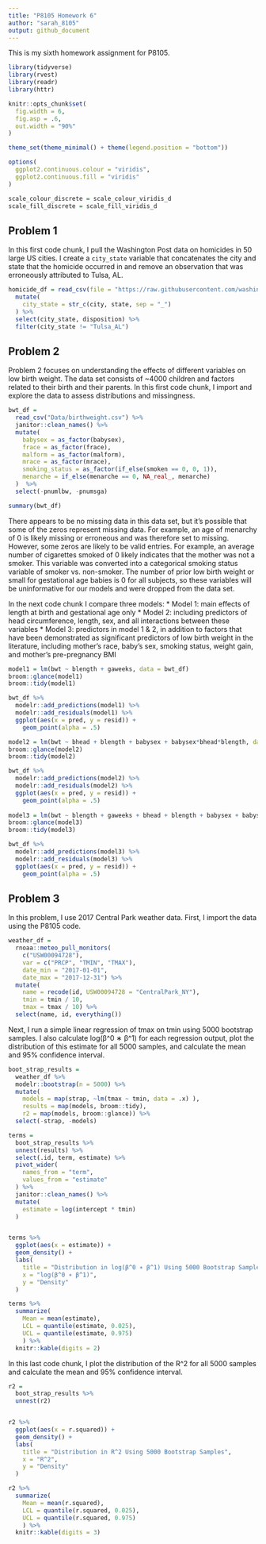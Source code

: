 ```yaml
---
title: "P8105 Homework 6"
author: "sarah_8105"
output: github_document
---
```



This is my sixth homework assignment for P8105.

```r
library(tidyverse)
library(rvest)
library(readr)
library(httr)

knitr::opts_chunk$set(
  fig.width = 6,
  fig.asp = .6,
  out.width = "90%"
)

theme_set(theme_minimal() + theme(legend.position = "bottom"))

options(
  ggplot2.continuous.colour = "viridis",
  ggplot2.continuous.fill = "viridis"
)

scale_colour_discrete = scale_colour_viridis_d
scale_fill_discrete = scale_fill_viridis_d
```


## Problem 1

In this first code chunk, I pull the Washington Post data on homicides in 50 large US cities. I create a `city_state` variable that concatenates the city and state that the homicide occurred in and remove an observation that was erroneously attributed to Tulsa, AL. 

```r
homicide_df = read_csv(file = "https://raw.githubusercontent.com/washingtonpost/data-homicides/master/homicide-data.csv") %>%
  mutate(
    city_state = str_c(city, state, sep = "_")
  ) %>%
  select(city_state, disposition) %>%
  filter(city_state != "Tulsa_AL")
```




## Problem 2

Problem 2 focuses on understanding the effects of different variables on low birth weight. The data set consists of ~4000 children and factors related to their birth and their parents. In this first code chunk, I import and explore the data to assess distributions and missingness.


```r
bwt_df = 
  read_csv("Data/birthweight.csv") %>%
  janitor::clean_names() %>%
  mutate(
    babysex = as_factor(babysex),
    frace = as_factor(frace),
    malform = as_factor(malform),
    mrace = as_factor(mrace),
    smoking_status = as_factor(if_else(smoken == 0, 0, 1)),
    menarche = if_else(menarche == 0, NA_real_, menarche)
  )  %>%
  select(-pnumlbw, -pnumsga)

summary(bwt_df)

```

There appears to be no missing data in this data set, but it's possible that some of the zeros represent missing data. For example, an age of menarchy of 0 is likely missing or erroneous and was therefore set to missing. However, some zeros are likely to be valid entries. For example, an average number of cigarettes smoked of 0 likely indicates that the mother was not a smoker. This variable was converted into a categorical smoking status variable of smoker vs. non-smoker. The number of prior low birth weight or small for gestational age babies is 0 for all subjects, so these variables will be uninformative for our models and were dropped from the data set. 

In the next code chunk I compare three models:
* Model 1: main effects of length at birth and gestational age only
* Model 2: including predictors of head circumference, length, sex, and all interactions between these variables
* Model 3: predictors in model 1 & 2, in addition to factors that have been demonstrated as significant predictors of low birth weight in the literature, including mother's race, baby's sex, smoking status, weight gain, and mother's pre-pregnancy BMI

```r
model1 = lm(bwt ~ blength + gaweeks, data = bwt_df)
broom::glance(model1)
broom::tidy(model1)

bwt_df %>%
  modelr::add_predictions(model1) %>%
  modelr::add_residuals(model1) %>%
  ggplot(aes(x = pred, y = resid)) +
    geom_point(alpha = .5)

model2 = lm(bwt ~ bhead + blength + babysex + babysex*bhead*blength, data = bwt_df)
broom::glance(model2)
broom::tidy(model2)

bwt_df %>%
  modelr::add_predictions(model2) %>%
  modelr::add_residuals(model2) %>%
  ggplot(aes(x = pred, y = resid)) +
    geom_point(alpha = .5)
  
model3 = lm(bwt ~ blength + gaweeks + bhead + blength + babysex + babysex*bhead*blength + mrace + babysex + smoken + momage + ppbmi + wtgain, data = bwt_df)
broom::glance(model3)
broom::tidy(model3)

bwt_df %>%
  modelr::add_predictions(model3) %>%
  modelr::add_residuals(model3) %>%
  ggplot(aes(x = pred, y = resid)) +
    geom_point(alpha = .5)

```


## Problem 3

In this problem, I use 2017 Central Park weather data. First, I import the data using the P8105 code.

```r
weather_df = 
  rnoaa::meteo_pull_monitors(
    c("USW00094728"),
    var = c("PRCP", "TMIN", "TMAX"), 
    date_min = "2017-01-01",
    date_max = "2017-12-31") %>%
  mutate(
    name = recode(id, USW00094728 = "CentralPark_NY"),
    tmin = tmin / 10,
    tmax = tmax / 10) %>%
  select(name, id, everything())
```

Next, I run a simple linear regression of tmax on tmin using 5000 bootstrap samples. I also calculate log(β^0 ∗ β^1) for each regression output, plot the distribution of this estimate for all 5000 samples, and calculate the mean and 95% confidence interval. 

```r
boot_strap_results = 
  weather_df %>%
  modelr::bootstrap(n = 5000) %>%
  mutate(
    models = map(strap, ~lm(tmax ~ tmin, data = .x) ),
    results = map(models, broom::tidy),
    r2 = map(models, broom::glance)) %>%
  select(-strap, -models) 

terms = 
  boot_strap_results %>%
  unnest(results) %>%
  select(.id, term, estimate) %>%
  pivot_wider(
    names_from = "term",
    values_from = "estimate"
  ) %>%
  janitor::clean_names() %>%
  mutate(
    estimate = log(intercept * tmin)
  ) 


terms %>%
  ggplot(aes(x = estimate)) + 
  geom_density() +
  labs(
    title = "Distribution in log(β^0 ∗ β^1) Using 5000 Bootstrap Samples",
    x = "log(β^0 ∗ β^1)",
    y = "Density"
  )

terms %>%
  summarize(
    Mean = mean(estimate),
    LCL = quantile(estimate, 0.025),
    UCL = quantile(estimate, 0.975)
    ) %>% 
  knitr::kable(digits = 2)
```

In this last code chunk, I plot the distribution of the R^2 for all 5000 samples and calculate the mean and 95% confidence interval.  

```r
r2 = 
  boot_strap_results %>%
  unnest(r2) 


r2 %>%
  ggplot(aes(x = r.squared)) +
  geom_density() +
  labs(
    title = "Distribution in R^2 Using 5000 Bootstrap Samples",
    x = "R^2",
    y = "Density"
  )

r2 %>%
  summarize(
    Mean = mean(r.squared),
    LCL = quantile(r.squared, 0.025),
    UCL = quantile(r.squared, 0.975)
    ) %>% 
  knitr::kable(digits = 3)
```
